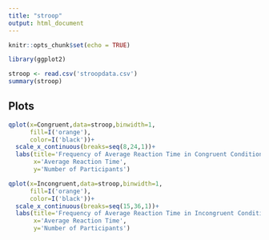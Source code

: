 ```yaml
---
title: "stroop"
output: html_document
---
```


```r
knitr::opts_chunk$set(echo = TRUE)
```

```r
library(ggplot2)
```


```r
stroop <- read.csv('stroopdata.csv')
summary(stroop)
```

## Plots

```r
qplot(x=Congruent,data=stroop,binwidth=1,
      fill=I('orange'),
      color=I('black'))+
  scale_x_continuous(breaks=seq(8,24,1))+
  labs(title='Frequency of Average Reaction Time in Congruent Condition',
       x='Average Reaction Time',
       y='Number of Participants')
```

```r
qplot(x=Incongruent,data=stroop,binwidth=1,
      fill=I('orange'),
      color=I('black'))+
  scale_x_continuous(breaks=seq(15,36,1))+
  labs(title='Frequency of Average Reaction Time in Incongruent Condition',
       x='Average Reaction Time',
       y='Number of Participants')
```

